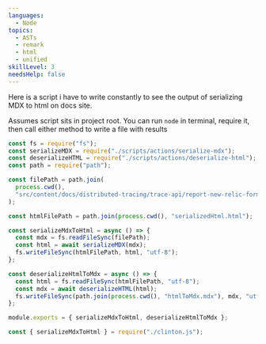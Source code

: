 ```yaml
---
languages:
  - Node
topics:
  - ASTs
  - remark
  - html
  - unified
skillLevel: 3
needsHelp: false
---
```


Here is a script i have to write constantly to see the output of serializing MDX to html on docs site.

Assumes script sits in project root. You can run `node` in terminal, require it, then call either method to write a file with results

```js
const fs = require("fs");
const serializeMDX = require("./scripts/actions/serialize-mdx");
const deserializeHTML = require("./scripts/actions/deserialize-html");
const path = require("path");

const filePath = path.join(
  process.cwd(),
  "src/content/docs/distributed-tracing/trace-api/report-new-relic-format-traces-trace-api.mdx"
);

const htmlFilePath = path.join(process.cwd(), "serializedHtml.html");

const serializeMdxToHtml = async () => {
  const mdx = fs.readFileSync(filePath);
  const html = await serializeMDX(mdx);
  fs.writeFileSync(htmlFilePath, html, "utf-8");
};

const deserializeHtmlToMdx = async () => {
  const html = fs.readFileSync(htmlFilePath, "utf-8");
  const mdx = await deserializeHTML(html);
  fs.writeFileSync(path.join(process.cwd(), "htmlToMdx.mdx"), mdx, "utf-8");
};

module.exports = { serializeMdxToHtml, deserializeHtmlToMdx };

const { serializeMdxToHtml } = require("./clinton.js");
```
